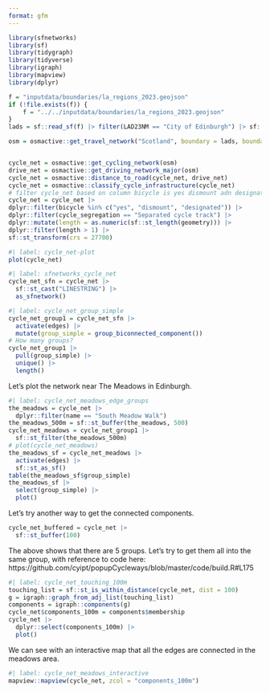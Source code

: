 ```yaml
---
format: gfm
---
```


```r
library(sfnetworks)
library(sf)
library(tidygraph)
library(tidyverse)
library(igraph)
library(mapview)
library(dplyr)
```

```r
f = "inputdata/boundaries/la_regions_2023.geojson"
if (!file.exists(f)) {
    f = "../../inputdata/boundaries/la_regions_2023.geojson"
}
lads = sf::read_sf(f) |> filter(LAD23NM == "City of Edinburgh") |> sf::st_transform(27700)

osm = osmactive::get_travel_network("Scotland", boundary = lads, boundary_type = "clipsrc")


cycle_net = osmactive::get_cycling_network(osm)
drive_net = osmactive::get_driving_network_major(osm)
cycle_net = osmactive::distance_to_road(cycle_net, drive_net)
cycle_net = osmactive::classify_cycle_infrastructure(cycle_net)
# filter cycle_net based on column bicycle is yes dismount adn designated
cycle_net = cycle_net |>
dplyr::filter(bicycle %in% c("yes", "dismount", "designated")) |>
dplyr::filter(cycle_segregation == "Separated cycle track") |>
dplyr::mutate(length = as.numeric(sf::st_length(geometry))) |>
dplyr::filter(length > 1) |>
sf::st_transform(crs = 27700)
```

```r
#| label: cycle_net-plot
plot(cycle_net)
```

```r
#| label: sfnetworks_cycle_net
cycle_net_sfn = cycle_net |>
  sf::st_cast("LINESTRING") |>
  as_sfnetwork()
```

```r
#| label: cycle_net_group_simple
cycle_net_group1 = cycle_net_sfn |>
  activate(edges) |>
  mutate(group_simple = group_biconnected_component()) 
# How many groups?
cycle_net_group1 |>
  pull(group_simple) |>
  unique() |>
  length()
```

Let's plot the network near The Meadows in Edinburgh.

```r
#| label: cycle_net_meadows_edge_groups
the_meadows = cycle_net |>
  dplyr::filter(name == "South Meadow Walk") 
the_meadows_500m = sf::st_buffer(the_meadows, 500)
cycle_net_meadows = cycle_net_group1 |>
  sf::st_filter(the_meadows_500m)
# plot(cycle_net_meadows)
the_meadows_sf = cycle_net_meadows |>
  activate(edges) |>
  sf::st_as_sf()
table(the_meadows_sf$group_simple)
the_meadows_sf |>
  select(group_simple) |>
  plot()
```

Let's try another way to get the connected components.

```r
cycle_net_buffered = cycle_net |>
  sf::st_buffer(100) 

```

The above shows that there are 5 groups. Let's try to get them all into the same group, with reference to code here: https://github.com/cyipt/popupCycleways/blob/master/code/build.R#L175

```r
#| label: cycle_net_touching_100m
touching_list = sf::st_is_within_distance(cycle_net, dist = 100)
g = igraph::graph_from_adj_list(touching_list)
components = igraph::components(g)
cycle_net$components_100m = components$membership
cycle_net |>
  dplyr::select(components_100m) |>
  plot()
```

We can see with an interactive map that all the edges are connected in the meadows area.

```r
#| label: cycle_net_meadows_interactive
mapview::mapview(cycle_net, zcol = "components_100m")
```